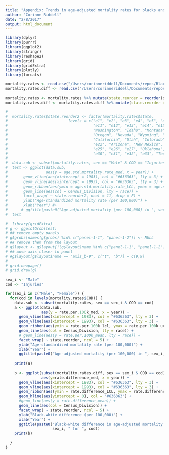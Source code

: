 ```yaml
---
title: "Appendix: Trends in age-adjusted mortality rates for blacks and whites by cause and sex, 1969-2013, United States"
author: "Corinne Riddell"
date: "2/8/2017"
output: html_document
---
```


```r
library(dplyr)
library(purrr)
library(ggplot2)
library(stringr)
library(reshape2)
library(grid)
library(gridExtra)
library(plotly)
library(forcats)

mortality.rates <- read.csv("/Users/corinneriddell/Documents/repos/BlackWhiteMortalityGap/Results/mortality_rates_combined.csv")
mortality.rates.diff <- read.csv("/Users/corinneriddell/Documents/repos/BlackWhiteMortalityGap/Results/mortality_rates_diff_combined.csv")

mortality.rates <- mortality.rates %>% mutate(state.reorder = reorder(state, as.numeric(Census_Division)))
mortality.rates.diff <- mortality.rates.diff %>% mutate(state.reorder = reorder(state, as.numeric(Census_Division)))
```

```r
# 
#  mortality.rates$state.reorder2 <- factor(mortality.rates$state, 
#                           levels = c("e1", "e2", "e3", "e4", "e5", "e6", "e7", "e8", "e9", "e10", "Maine",
#                                      "e11", "e12", "e13", "e14", "e15", "e16", "e17", "e18", "e19", "Vermont", "New Hampshire",
#                                      "Washington", "Idaho", "Montana", "North Dakota", "Minnesota", "Illinois", "Wisconsin", "Michigan", "New York", "Massachusettes", "Rhode Island",
#                                      "Oregon", "Nevada", "Wyoming", "South Dakota", "Iowa", "Indiana", "Ohio", "Pennsylvania", "New Jersey", "Connecticut", "e20",
#                                      "California", "Utah", "Colorado", "Nebraska", "Missouri", "Kentucky", "West Virginia", "Virginia", "Maryland", "Washington DC", "e21",
#                                      "e22", "Arizona", "New Mexico", "Kansas", "Arkansas", "Tennessee", "North Carolina", "South Carolina", "Delaware", "e23", "e24",
#                                      "e25", "e26", "e27", "Oklahoma", "Louisiana", "Mississippi", "Alabama", "Georgia", "e28", "e29",
#                                      "e30", "e31", "e32", "e33", "Texas", "e34", "e35", "e36", "e37", "Florida"))   
#     
#  data.sub <- subset(mortality.rates, sex == "Male" & COD == "Injuries")
#  test <- ggplot(data.sub, 
#                 aes(y = age.std.mortality.rate_med, x = year)) + 
#       geom_vline(aes(xintercept = 1983), col = "#636363", lty = 3) +
#       geom_vline(aes(xintercept = 1993), col = "#636363", lty = 3) +
#       geom_ribbon(aes(ymin = age.std.mortality.rate_LCL, ymax = age.std.mortality.rate_UCL, group = race, fill = Census_Division), col = NA, alpha = 0.5) +
#       geom_line(aes(col = Census_Division, lty = race)) +
#       facet_wrap( ~ state.reorder2, ncol = 11, drop = F) +
#       ylab("Age-standardized mortality rate (per 100,000)") +
#       xlab("Year") #+ 
#      # ggtitle(paste0("Age-adjusted mortality (per 100,000) in ", sex_i, " for ", cod))# + theme_minimal()
#  test
 
#  library(gridExtra)
# g <- ggplotGrob(test)
# ## remove empty panels
# g$grobs[names(g$grobs) %in% c("panel-1-1", "panel-1-2")] <- NULL
# ## remove them from the layout
# g$layout <- g$layout[!(g$layout$name %in% c("panel-1-1", "panel-1-2")),]
# ## move axis closer to panel
# #g$layout[g$layout$name == "axis_b-9", c("t", "b")] = c(9,9)
# 
# grid.newpage()
# grid.draw(g)
```

```r

sex_i <- "Male"
cod <- "Injuries"

for(sex_i in c("Male", "Female")) {
  for(cod in levels(mortality.rates$COD)) {
    data.sub <- subset(mortality.rates, sex == sex_i & COD == cod)
    a <- ggplot(data.sub, 
                aes(y = rate.per.100k_med, x = year)) + 
      geom_vline(aes(xintercept = 1983), col = "#636363", lty = 3) +
      geom_vline(aes(xintercept = 1993), col = "#636363", lty = 3) +
      geom_ribbon(aes(ymin = rate.per.100k_lcl, ymax = rate.per.100k_ucl, fill = Census_Division, group = race), col = NA, alpha = 0.5) +
      geom_line(aes(col = Census_Division, lty = race)) +
      # geom_line(aes(y = rate.per.100k_mean, lty = race)) +
      facet_wrap( ~ state.reorder, ncol = 5) +
      ylab("Age-standardized mortality rate (per 100,000)") +
      xlab("Year") + 
      ggtitle(paste0("Age-adjusted mortality (per 100,000) in ", sex_i, " for ", cod))# + theme_minimal()
    
    print(a)
    
    b <- ggplot(subset(mortality.rates.diff, sex == sex_i & COD == cod), 
                aes(y=rate.difference_med, x = year)) + 
      geom_vline(aes(xintercept = 1983), col = "#636363", lty = 3) +
      geom_vline(aes(xintercept = 1993), col = "#636363", lty = 3) +
      geom_ribbon(aes(ymin = rate.difference_LCL, ymax = rate.difference_UCL, fill = Census_Division), col = NA, alpha = 0.5) +
      geom_hline(aes(yintercept = 0), col = "#636363") +
      #geom_line(aes(y = rate.difference_mean)) +
      geom_line(aes(col = Census_Division)) +
      facet_wrap( ~ state.reorder, ncol = 5) +
      ylab("Black-white difference (per 100,000)") +
      xlab("Year") + 
      ggtitle(paste0("Black-white difference in age-adjusted mortality (per 100,000) in ", 
                     sex_i, " for ", cod))
    print(b)
    
  }
}
```

